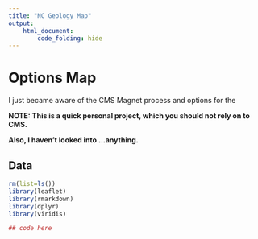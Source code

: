 ```yaml
---
title: "NC Geology Map"
output: 
    html_document:
        code_folding: hide
---
```


# Options Map
I just became aware of the CMS Magnet process and options for the

**NOTE: This is a quick personal project, which you should not rely on
to CMS.**

**Also, I haven't looked into ...anything.**
          
## Data
```r
rm(list=ls())
library(leaflet)
library(rmarkdown)
library(dplyr)
library(viridis)

## code here


```
        
